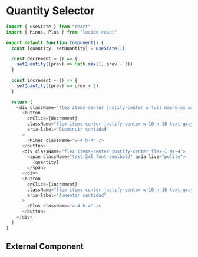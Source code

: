 # Quantity Selector

```js filename="demo.js" {2} copy
import { useState } from "react"
import { Minus, Plus } from "lucide-react"

export default function Component() {
  const [quantity, setQuantity] = useState(1)

  const decrement = () => {
    setQuantity((prev) => Math.max(1, prev - 1))
  }

  const increment = () => {
    setQuantity((prev) => prev + 1)
  }

  return (
    <div className="flex items-center justify-center w-full max-w-xs mx-auto">
      <button
        onClick={decrement}
        className="flex items-center justify-center w-10 h-10 text-gray-600 transition-colors rounded-full hover:bg-gray-100 focus:outline-none focus:ring-2 focus:ring-gray-200"
        aria-label="Disminuir cantidad"
      >
        <Minus className="w-4 h-4" />
      </button>
      <div className="flex items-center justify-center flex-1 mx-4">
        <span className="text-2xl font-semibold" aria-live="polite">
          {quantity}
        </span>
      </div>
      <button
        onClick={increment}
        className="flex items-center justify-center w-10 h-10 text-gray-600 transition-colors rounded-full hover:bg-gray-100 focus:outline-none focus:ring-2 focus:ring-gray-200"
        aria-label="Aumentar cantidad"
      >
        <Plus className="w-4 h-4" />
      </button>
    </div>
  )
}
```

## External Component


<QuantitySelector />
